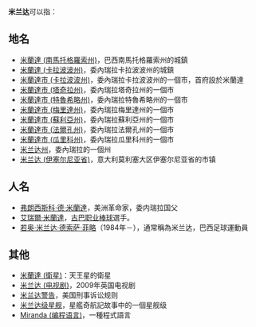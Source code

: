 '''米兰达'''可以指：

==地名==
*[[米蘭達_(南馬托格羅索州)|米蘭達 (南馬托格羅索州)]]，巴西南馬托格羅索州的城鎮
*[[米蘭達_(卡拉波波州)|米蘭達 (卡拉波波州)]]，委內瑞拉卡拉波波州的城鎮
*[[米蘭達市_(卡拉波波州)|米蘭達市 (卡拉波波州)]]，委內瑞拉卡拉波波州的一個市，首府設於米蘭達
*[[米蘭達市_(塔奇拉州)|米蘭達市 (塔奇拉州)]]，委內瑞拉塔奇拉州的一個市
*[[米蘭達市_(特魯希略州)|米蘭達市 (特魯希略州)]]，委內瑞拉特魯希略州的一個市
*[[米蘭達市_(梅里達州)|米蘭達市 (梅里達州)]]，委內瑞拉梅里達州的一個市
*[[米蘭達市_(蘇利亞州)|米蘭達市 (蘇利亞州)]]，委內瑞拉蘇利亞州的一個市
*[[米蘭達市_(法爾孔州)|米蘭達市 (法爾孔州)]]，委內瑞拉法爾孔州的一個市
*[[米蘭達市_(瓜里科州)|米蘭達市 (瓜里科州)]]，委內瑞拉瓜里科州的一個市
*[[米兰达州|米兰达州]]，委內瑞拉的一個州
*[[米兰达_(伊塞尔尼亚省)|米兰达 (伊塞尔尼亚省)]]，意大利莫利塞大区伊塞尔尼亚省的市镇
==人名==
*[[弗朗西斯科·德·米蘭達|弗朗西斯科·德·米蘭達]]，美洲革命家，委内瑞拉国父
*[[艾瑞爾·米蘭達|艾瑞爾·米蘭達]]，[[古巴|古巴]][[职业棒球|职业棒球]]選手。
*[[若奥·米兰达·德索萨·菲略|若奥·米兰达·德索萨·菲略]]（1984年－），通常稱為米兰达，巴西足球運動員
==其他==
*[[米蘭達_(衛星)|米蘭達 (衛星)]]：天王星的衛星
*[[米兰达_(电视剧)|米兰达 (电视剧)]]，2009年英国电视剧
*[[米兰达警告|米兰达警告]]，美国刑事诉讼规则
*[[米兰达级星舰|米兰达级星舰]]，星艦奇航記故事中的一個星舰级
*[[Miranda_(编程语言)|Miranda (编程语言)]]，一種程式語言

{{消歧义}}
